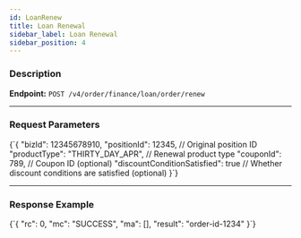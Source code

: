 ```yaml
---
id: LoanRenew
title: Loan Renewal
sidebar_label: Loan Renewal
sidebar_position: 4
---
```



### Description

**Endpoint:** `POST /v4/order/finance/loan/order/renew`

---

### Request Parameters

<CodeBlock language="json" title="Request Parameters">
  {`{
  "bizId": 12345678910,
  "positionId": 12345,                 // Original position ID
  "productType": "THIRTY_DAY_APR",     // Renewal product type
  "couponId": 789,                     // Coupon ID (optional)
  "discountConditionSatisfied": true   // Whether discount conditions are satisfied (optional)
}`}
</CodeBlock>

---

### Response Example

<CodeBlock language="json" title="Response Example">
  {`{
  "rc": 0,
  "mc": "SUCCESS",
  "ma": [],
  "result": "order-id-1234"
}`}
</CodeBlock>
